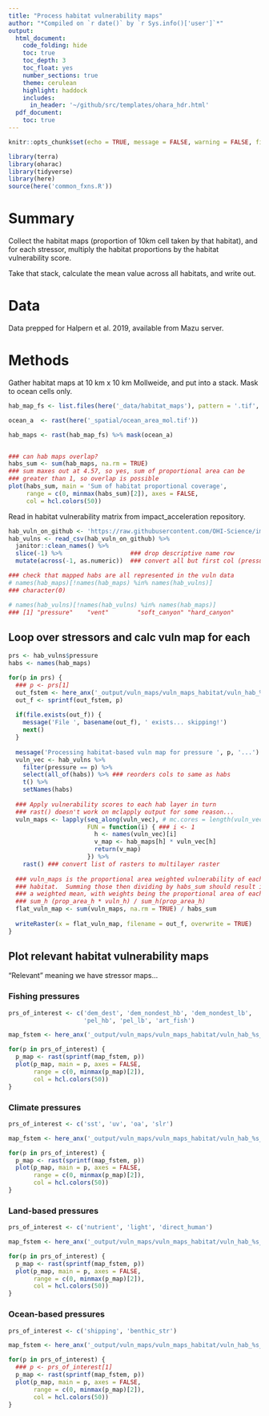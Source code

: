 ```yaml
---
title: "Process habitat vulnerability maps"
author: "*Compiled on `r date()` by `r Sys.info()['user']`*"
output: 
  html_document:
    code_folding: hide
    toc: true
    toc_depth: 3
    toc_float: yes
    number_sections: true
    theme: cerulean
    highlight: haddock
    includes: 
      in_header: '~/github/src/templates/ohara_hdr.html'
  pdf_document:
    toc: true
---
```


``` r

knitr::opts_chunk$set(echo = TRUE, message = FALSE, warning = FALSE, fig.height = 3, fig.width = 6)

library(terra)
library(oharac)
library(tidyverse)
library(here)
source(here('common_fxns.R'))
```

# Summary

Collect the habitat maps (proportion of 10km cell taken by that habitat), and for each stressor, multiply the habitat proportions by the habitat vulnerability score.

Take that stack, calculate the mean value across all habitats, and write out.

# Data

Data prepped for Halpern et al. 2019, available from Mazu server.

# Methods

Gather habitat maps at 10 km x 10 km Mollweide, and put into a stack.  Mask to ocean cells only.

```r
hab_map_fs <- list.files(here('_data/habitat_maps'), pattern = '.tif', full.names = TRUE)

ocean_a  <- rast(here('_spatial/ocean_area_mol.tif'))

hab_maps <- rast(hab_map_fs) %>% mask(ocean_a)


### can hab maps overlap?
habs_sum <- sum(hab_maps, na.rm = TRUE)
### sum maxes out at 4.57, so yes, sum of proportional area can be
### greater than 1, so overlap is possible
plot(habs_sum, main = 'Sum of habitat proportional coverage', 
     range = c(0, minmax(habs_sum)[2]), axes = FALSE,
     col = hcl.colors(50))

```

Read in habitat vulnerability matrix from impact_acceleration repository.

```r
hab_vuln_on_github <- 'https://raw.githubusercontent.com/OHI-Science/impact_acceleration/master/vulnerability_weighting_matrix.csv'
hab_vulns <- read_csv(hab_vuln_on_github) %>%
  janitor::clean_names() %>%
  slice(-1) %>%                   ### drop descriptive name row
  mutate(across(-1, as.numeric))  ### convert all but first col (pressure) to numeric

### check that mapped habs are all represented in the vuln data
# names(hab_maps)[!names(hab_maps) %in% names(hab_vulns)]
### character(0)

# names(hab_vulns)[!names(hab_vulns) %in% names(hab_maps)]
### [1] "pressure"    "vent"        "soft_canyon" "hard_canyon"
```

## Loop over stressors and calc vuln map for each

```r
prs <- hab_vulns$pressure
habs <- names(hab_maps)

for(p in prs) {
  ### p <- prs[1]
  out_fstem <- here_anx('_output/vuln_maps/vuln_maps_habitat/vuln_hab_%s_mean.tif')
  out_f <- sprintf(out_fstem, p)
  
  if(file.exists(out_f)) {
    message('File ', basename(out_f), ' exists... skipping!')
    next()
  }
  
  message('Processing habitat-based vuln map for pressure ', p, '...')
  vuln_vec <- hab_vulns %>%
    filter(pressure == p) %>%
    select(all_of(habs)) %>% ### reorders cols to same as habs
    t() %>%
    setNames(habs)
  
  ### Apply vulnerability scores to each hab layer in turn
  ### rast() doesn't work on mclapply output for some reason...
  vuln_maps <- lapply(seq_along(vuln_vec), # mc.cores = length(vuln_vec),
                      FUN = function(i) { ### i <- 1
                        h <- names(vuln_vec)[i]
                        v_map <- hab_maps[h] * vuln_vec[h]
                        return(v_map)
                      }) %>%
    rast() ### convert list of rasters to multilayer raster
  
  ### vuln_maps is the proportional area weighted vulnerability of each
  ### habitat.  Summing those then dividing by habs_sum should result in
  ### a weighted mean, with weights being the proportional area of each hab:
  ### sum_h (prop_area_h * vuln_h) / sum_h(prop_area_h)
  flat_vuln_map <- sum(vuln_maps, na.rm = TRUE) / habs_sum
  
  writeRaster(x = flat_vuln_map, filename = out_f, overwrite = TRUE)
}
```

## Plot relevant habitat vulnerability maps

"Relevant" meaning we have stressor maps...

### Fishing pressures

```r
prs_of_interest <- c('dem_dest', 'dem_nondest_hb', 'dem_nondest_lb', 
                     'pel_hb', 'pel_lb', 'art_fish')

map_fstem <- here_anx('_output/vuln_maps/vuln_maps_habitat/vuln_hab_%s_mean.tif')

for(p in prs_of_interest) {
  p_map <- rast(sprintf(map_fstem, p))
  plot(p_map, main = p, axes = FALSE,
       range = c(0, minmax(p_map)[2]), 
       col = hcl.colors(50))
}
```

### Climate pressures

```r
prs_of_interest <- c('sst', 'uv', 'oa', 'slr')

map_fstem <- here_anx('_output/vuln_maps/vuln_maps_habitat/vuln_hab_%s_mean.tif')

for(p in prs_of_interest) {
  p_map <- rast(sprintf(map_fstem, p))
  plot(p_map, main = p, axes = FALSE,
       range = c(0, minmax(p_map)[2]), 
       col = hcl.colors(50))
}
```

### Land-based pressures

```r
prs_of_interest <- c('nutrient', 'light', 'direct_human')

map_fstem <- here_anx('_output/vuln_maps/vuln_maps_habitat/vuln_hab_%s_mean.tif')

for(p in prs_of_interest) {
  p_map <- rast(sprintf(map_fstem, p))
  plot(p_map, main = p, axes = FALSE,
       range = c(0, minmax(p_map)[2]), 
       col = hcl.colors(50))
}
```

### Ocean-based pressures

```r
prs_of_interest <- c('shipping', 'benthic_str')

map_fstem <- here_anx('_output/vuln_maps/vuln_maps_habitat/vuln_hab_%s_mean.tif')

for(p in prs_of_interest) {
  ### p <- prs_of_interest[1]
  p_map <- rast(sprintf(map_fstem, p))
  plot(p_map, main = p, axes = FALSE,
       range = c(0, minmax(p_map)[2]), 
       col = hcl.colors(50))
}
```

